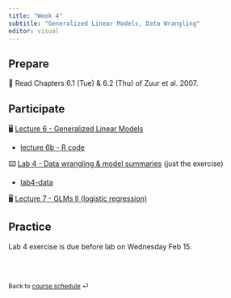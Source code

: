 ```yaml
---
title: "Week 4"
subtitle: "Generalized Linear Models, Data Wrangling"
editor: visual
---
```


## Prepare

📖 Read Chapters 6.1 (Tue) & 6.2 (Thu) of Zuur et al. 2007.

## Participate

🖥️ [Lecture 6 - Generalized Linear Models](../lectures/lec-06.pptx)

-   [lecture 6b - R code](lectures/lec-06b.pdf)

⌨️ [Lab 4 - Data wrangling & model summaries](../labs/lab-04.html) (just the exercise)

-   [lab4-](https://github.com/gavinfay/mar536-biolstats2-s23/tree/main/docs/data/lab-4data.zip)[data](../data/lab-4data.zip)

🖥️ [Lecture 7 - GLMs II (logistic regression)](../lectures/lec-07.pptx)

## Practice

Lab 4 exercise is due before lab on Wednesday Feb 15.

<br><br>

::: {style="font-size: 0.875em;"}
Back to [course schedule](/ "Course schedule") ⏎
:::
